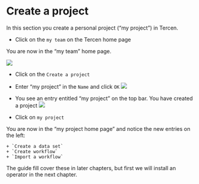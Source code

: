 # Create a project
In this section you create a personal project ("my project") in Tercen.

* Click on the `my team` on the Tercen home page

You are now in the "my team" home page.

![](images/home_my_team.png)

* Click on the `Create a project`

* Enter "my project" in the `Name` and click `OK`
![](images/create_project.png)

* You see an entry entitled "my project" on the top bar.
You have created a project
![](images/my_project.png)

* Click on `my project`

You are now in the "my project home page" and notice the new entries on the left:

    + `Create a data set`
    + `Create workflow`
    + `Import a workflow`

The guide fill cover these in later chapters, but first we will install an operator in the next chapter.